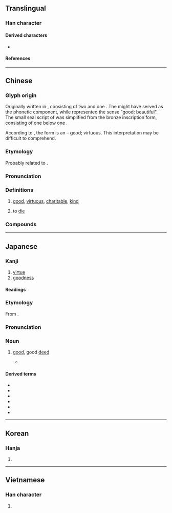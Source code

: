 {{also|譱}}
{{character info}}
{{character info|0x2F845}}
{{character info|0x2F846}}
==Translingual==

===Han character===
{{Han char|rn=30|rad=口|as=09|sn=12|four=80605|canj=TGTR,TTR|ids=⿻羊⿱䒑口,⿳𦍌䒑口}}

====Derived characters====
* {{l|mul|[[僐]], [[𠟤]], [[㵛]], [[墡]], [[嫸]], [[鄯]], [[𠾺]], [[𢢆]], [[𢵈]], [[𨗚]], [[𬞗]], [[𮥣]], [[㪨]], [[㷽]], [[敾]], [[橏]], [[歚]], [[膳]], [[𣩧]], [[𤩕]], [[𥛶]], [[𪱋]], [[𭟽]], [[磰]], [[𤺪]], [[𥊳]], [[𫅜]], [[𬙽]], [[𮃬]], [[𮖯]], [[繕]] ([[缮]]), [[蟮]], [[𦏎]], [[𦗢]], [[𫅞]], [[𬱱]], [[𭀺]], [[𧬆]], [[𨣁]], [[𬙿]], [[𬹎]], [[𭌠]], [[𮜖]], [[鐥]] ([[䦅]]), [[𡄰]], [[饍]], [[𡅐]], [[𩕊]], [[𩦐]], [[𫅡]], [[𬚁]], [[鱔]] ([[鳝]]), [[𪍶]], [[𡆃]], [[𭨔]]}}

====References====
{{Han ref|kx=0197.180|dkj=03904|dj=0418.380|hdz=10660.020|uh=5584}}
{{Han ref|uh=2F845}}
{{Han ref|uh=2F846}}

----

==Chinese==
{{zh-forms|alt=譱,𠲘,𠵊,𠾄,𦎍,𦏟,𦏯,𧨅,𧬆,𧮟}}

===Glyph origin===
{{Han etym}}
Originally written {{zh-l|譱}} in {{w|bronze inscriptions}}, consisting of two {{och-l|言}} and one {{zh-l|*羊}}. The {{och-l|言}} might have served as the phonetic component, while {{zh-l|*羊}} represented the sense "good; beautiful". The small seal script of {{lang|zh|善}} was simplified from the bronze inscription form, consisting of one {{zh-l|*言}} below one {{zh-l|*羊}}.

According to ''{{w|Shuowen}}'', the form
{{zh-l|譱}} is an {{Han compound|誩|羊|ls=ic|t1=to wrangle|t2=sheep|nocap=1}} – good; virtuous. This interpretation may be difficult to comprehend.

===Etymology===
Probably related to {{och-l|繕|gloss=to mend; to repair}}.

===Pronunciation===
{{zh-pron
|m=shàn
|m-s=
|c=sin6
|c-t=sen5,sen5-4
|c-t_note=sen5-4 - “to die”
|g=
|h=pfs=san
|j=san3
|mb=sīng
|md=siêng
|mn=siān
|mn-t=siêng6/siang6
|mn-t_note=siêng6 - Chaozhou
|w=3zoe
|x=
|mc=y
|oc=y
|ma=y
|cat=a,c:v
}}

===Definitions===
{{zh-hanzi}}

# [[good]], [[virtuous]], [[charitable]], [[kind]]
#: {{zh-ant|惡}}
#: {{zh-x|人 之 初， 性 本 善。|Men at their birth, are naturally '''good'''.|ref=Sanzijing}}
# {{lb|zh|Taishanese|euphemism}} to [[die]]
#: {{zh-x|去善|tr=hui1 '''sen5-4'''|go to hell|C-T}}

===Compounds===
{{zh-der|善自為謀|善與人交|公善|勸善戒惡|多錢善賈|平善|善門難開|善歲|善果|善後|善士|善頌善禱|善堂|妙善|多謀善斷|善解人意|善事|善書|巧言善色|好善樂施|善哉|勸善規過|兼善天下|善戰|兼善|循循善誘|十善|善舉|善心人士|偽善|善根|善始令終|善善從長|來者不善|善善惡惡|勸善|善緣|慈眉善目|慈善家|慈善事業|慈善|好善惡惡|善政|善罷甘休|乏善可陳|恂恂善誘|性善說|心善|從善若流|履中行善|不善|和善|三善道|善賈而沽|善敗|妥善|伐善|善導|善人|勸善懲惡|妙善公主|廣行善事|善才童子|善財難捨|嘉言善行|友善|善棍|善報|善變|寸善片長|從善如流|宿善|完善|守死善道|善氣迎人|善終|嫉惡好善|善待|好謀善斷|好施樂善|好善嫉惡|多多益善|善類|善罷干休|善本|善化|善良|彰善癉惡|善財|善用|善刀而藏|慈善機構|善賈|善知識|善柔|善才|善感|善意|善始善終|善價|善巧便佞|向善|多財善賈|善馬熟人|善心|善於|勸善黜惡|廣結善緣|善男信女|善行|多愁善感|伏善|不得善終|推賢舉善|改過遷善|樂善不倦|懲惡勸善|獨善|真善美|扶善懲惡|掩賢妒善|樂善|改過向善|改惡向善|欺善怕惡|掩惡揚善|為善最樂|止惡揚善|擇善固執|知人善任|改善|積善餘慶|改行遷善|福善禍淫|推賢進善|懲惡獎善|服善|矜功伐善|推賢樂善|盡善盡美|盡美盡善|改過從善|是非善惡|癉惡彰善|疾惡好善|積善|改惡從善|獨善其身|樂善好義|止於至善|片善|明德止善|日行一善|抑惡揚善|樂善好施|擇善而從|殘賢害善|武不善作|為善|改惡行善|淑善君子|眾口稱善|片善小才|明眸善睞|旌善懲惡|擇善而行|攘善|諱過稱善|能言善辯|良善|首善之區|面惡心善|親善|能文善武|隱惡揚善|能言善道|褒善貶惡|馴善|首善|長袖善舞|賞善罰惡|行善|點頭稱善|能說善道|責善|至善至美|聖善|騎者善墮|首善之地|贊善|遷善遠罪|面善心狠|與人為善|謙善|除惡扶善|面善|遏惡揚善|蒲邑三善|鄯善|遷善改過|遷善|面善心惡|軟善|諄諄善誘|英勇善戰|親善大使|至善|洪善|善惡|美善|積善之家，必有餘慶|人善得人欺，馬善得人騎}}

----

==Japanese==

===Kanji===
{{ja-kanji|grade=6|rs=口09}}

# [[virtue]]
# [[goodness]]

====Readings====
{{ja-readings
|goon=ぜん
|kanon=せん
|kun=よ-い
|nanori=よし
}}

===Etymology===
{{ja-kanjitab|ぜん|yomi=goon}}

From {{der|ja|ltc|sort=せん'|-}} {{ltc-l|善}}.

===Pronunciation===
{{ja-pron|ぜん|acc=1}}

===Noun===
{{ja-noun|ぜん}}

# [[good]], good [[deed]]
#: {{ant|ja|悪|tr=aku}}
#* {{quote-book|ja|year=1946|author={{lj|三木清}}|title={{lj|親鸞}}|publisher={{lj|青空文庫}}|url=https://www.aozora.gr.jp/cards/000218/files/46946_28584.html}}
#*: {{ja-usex|外においてどれほど'''善'''を行なおうとしても、悪心は絶えず裏から潜んでくる。|そと に おいて どれ ほど '''ぜん''' を おこなおう と して も、あくしん は たえず うら から ひそんで くる。|No matter how much '''good''' one tries to do outside, evil thoughts will always come lurking from behind it.}}

====Derived terms====
* {{ja-r|善に従うこと流るるが如し|ぜん に したがう こと ながるる が ごとし}}
* {{ja-r|善に強い者は悪にも強い|ぜん に つよい もの は あく に も つよい}}
* {{ja-r|善の裏は悪|ぜん の うら は あく}}
* {{ja-r|善の綱|ぜん の つな}}
* {{ja-r|善は急げ|ぜん は いそげ}}
* {{ja-r|善を責むるは朋友の道なり|ぜん を せむる は ほうゆう の みち なり}}

----

==Korean==

===Hanja===
{{ko-hanja|착하다|착할|선}}

# {{hanja form of|선|[[good]], [[nice]]}}

----

==Vietnamese==

===Han character===
{{vi-readings|reading=thiện|rs=口09}}

# {{han tu form of|thiện|[[kind]], [[virtue]], [[good]]}}